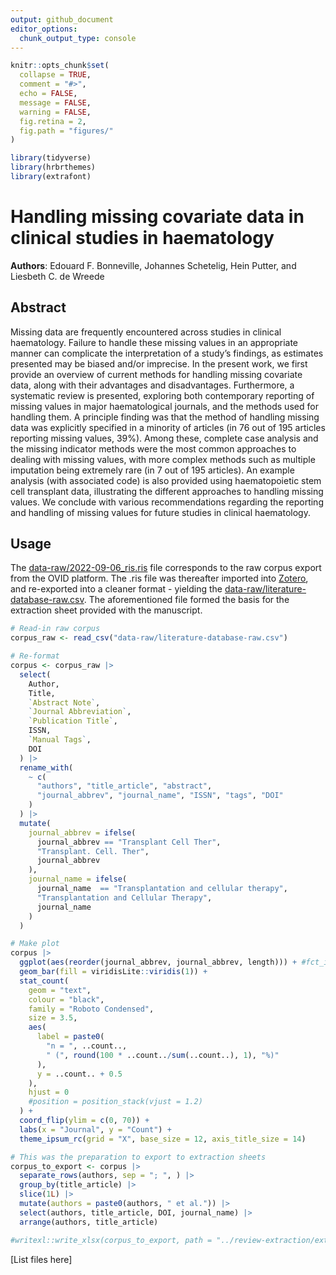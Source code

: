 ```yaml
---
output: github_document
editor_options: 
  chunk_output_type: console
---
```


<!-- README.md is generated from README.Rmd. Please edit that file -->

```r
knitr::opts_chunk$set(
  collapse = TRUE,
  comment = "#>",
  echo = FALSE,
  message = FALSE,
  warning = FALSE,
  fig.retina = 2,
  fig.path = "figures/"
)

library(tidyverse)
library(hrbrthemes)
library(extrafont)
```

# Handling missing covariate data in clinical studies in haematology

<!-- badges: start -->
<!-- badges: end -->

**Authors**: Edouard F. Bonneville, Johannes Schetelig, Hein Putter, and Liesbeth C. de Wreede

## Abstract

Missing data are frequently encountered across studies in clinical haematology. Failure to handle these missing values in an appropriate manner can complicate the interpretation of a study’s findings, as estimates presented may be biased and/or imprecise. In the present work, we first provide an overview of current methods for handling missing covariate data, along with their advantages and disadvantages. Furthermore, a systematic review is presented, exploring both contemporary reporting of missing values in major haematological journals, and the methods used for handling them. A principle finding was that the method of handling missing data was explicitly specified in a minority of articles (in 76 out of 195 articles reporting missing values, 39%). Among these, complete case analysis and the missing indicator methods were the most common approaches to dealing with missing values, with more complex methods such as multiple imputation being extremely rare (in 7 out of 195 articles). An example analysis (with associated code) is also provided using haematopoietic stem cell transplant data, illustrating the different approaches to handling missing values. We conclude with various recommendations regarding the reporting and handling of missing values for future studies in clinical haematology.

## Usage

The [data-raw/2022-09-06_ris.ris](./data-raw/2022-09-06_ris.ris) file corresponds to the raw corpus export from the OVID platform. The .ris file was thereafter imported into [Zotero](https://www.zotero.org/), and re-exported into a cleaner format - yielding the [data-raw/literature-database-raw.csv](./data-raw/literature-database-raw.csv). The aforementioned file formed the basis for the extraction sheet provided with the manuscript. 

```r
# Read-in raw corpus
corpus_raw <- read_csv("data-raw/literature-database-raw.csv")

# Re-format
corpus <- corpus_raw |>
  select(
    Author,
    Title,
    `Abstract Note`,
    `Journal Abbreviation`,
    `Publication Title`,
    ISSN,
    `Manual Tags`,
    DOI
  ) |>
  rename_with(
    ~ c(
      "authors", "title_article", "abstract",
      "journal_abbrev", "journal_name", "ISSN", "tags", "DOI"
    )
  ) |>
  mutate(
    journal_abbrev = ifelse(
      journal_abbrev == "Transplant Cell Ther",
      "Transplant. Cell. Ther",
      journal_abbrev
    ),
    journal_name = ifelse(
      journal_name  == "Transplantation and cellular therapy",
      "Transplantation and Cellular Therapy",
      journal_name
    )
  )

# Make plot
corpus |>
  ggplot(aes(reorder(journal_abbrev, journal_abbrev, length))) + #fct_infreq also possible
  geom_bar(fill = viridisLite::viridis(1)) +
  stat_count(
    geom = "text", 
    colour = "black", 
    family = "Roboto Condensed",
    size = 3.5,
    aes(
      label = paste0(
        "n = ", ..count..,
        " (", round(100 * ..count../sum(..count..), 1), "%)"
      ), 
      y = ..count.. + 0.5
    ),
    hjust = 0
    #position = position_stack(vjust = 1.2)
  ) +
  coord_flip(ylim = c(0, 70)) +
  labs(x = "Journal", y = "Count") +
  theme_ipsum_rc(grid = "X", base_size = 12, axis_title_size = 14)

# This was the preparation to export to extraction sheets
corpus_to_export <- corpus |>
  separate_rows(authors, sep = "; ", ) |>
  group_by(title_article) |>
  slice(1L) |>
  mutate(authors = paste0(authors, " et al.")) |>
  select(authors, title_article, DOI, journal_name) |>
  arrange(authors, title_article)

#writexl::write_xlsx(corpus_to_export, path = "../review-extraction/extraction-sheet.xlsx")
```

[List files here]
